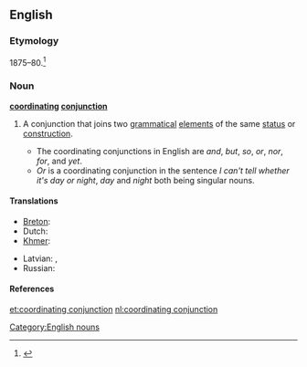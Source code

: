 ==English==

===Etymology===
1875–80.<ref>{{R:Dictionary.com 1.1}}</ref>

===Noun===
'''[[coordinating]] [[conjunction]]'''

# {{grammar}} A conjunction that joins two [[grammatical]] [[element]]s of the same [[status]] or [[construction]].
#* The coordinating conjunctions in English are ''and'', ''but'', ''so'', ''or'', ''nor'', ''for'', and ''yet''.
#* ''Or'' is a coordinating conjunction in the sentence ''I can't tell whether it's day or night'', ''day'' and ''night'' both being singular nouns.

====Translations====
{{trans-top|conjunction that joins two grammatical elements of the same status or construction}}
* [[Breton]]: {{t|br|stagell genurzhiañ|f}}
* Dutch: {{t-|nl|nevenschikkend voegwoord|n}}
* [[Khmer]]: {{t|km|ឈ្នាប់ចង|tr=chnoap jɑɑng|sc=Khmr}}
{{trans-mid}}
* Latvian: {{t|lv|sakārtojuma saiklis|m|xs=Latvian}}, {{t|lv|sakārtojuma saikļi|m|p|xs=Latvian}}
* Russian: {{t-|ru|сочинительный союз|m|tr=sočinítel'nyj sojúz}}
{{trans-bottom}}

====References====
<references />

[[Category:English nouns]]

[[et:coordinating conjunction]]
[[nl:coordinating conjunction]]
